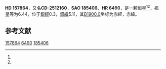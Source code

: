 {{Starbox begin
| name = HD 157864
}}
{{Starbox observe
| epoch = [[J2000.0|J2000.0]]
| constell = {{星座名待查}}<ref name=SIMBAD>{{cite web
 | url=http://simbad.u-strasbg.fr/simbad/sim-id?Ident=HR+6490
 | title=Pulsating variable Star
 | publisher=Centre de Données astronomiques de Strasbourg
 | work=SIMBAD
 | accessdate=2012-07-13
 | archive-date=2016-03-17
 | archive-url=https://web.archive.org/web/20160317201816/http://simbad.u-strasbg.fr/simbad/sim-id?Ident=HR+6490
 | dead-url=no
 }}</ref><ref name=DATA>{{cite web
 | url=http://vizier.u-strasbg.fr/viz-bin/VizieR-5?-out.add=.&-source=5050&-corr=PK=HR&-out.max=9999&HR=6490
 | title=VizieR Detailed Page
 | accessdate=2012-07-13
 | archive-date=2016-03-05
 | archive-url=https://web.archive.org/web/20160305033433/http://vizier.u-strasbg.fr/viz-bin/VizieR-5?-out.add=.&-source=5050&-corr=PK=HR&-out.max=9999&HR=6490
 | dead-url=no
 }}</ref>
| 星官 = 
| ra = {{RA|17|26|55.2}}<ref name=SIMBAD /><ref name=DATA />
| dec = {{DEC|-25|56|36}}<ref name=SIMBAD /><ref name=DATA />
| appmag_v = 6.44<ref name=SIMBAD /><ref name=DATA />
}}
{{Starbox character
| class = A0V<ref name=SIMBAD /><ref name=DATA />
| b-v = -0.06<ref name=SIMBAD /><ref name=DATA />
| u-b = <ref name=SIMBAD /><ref name=DATA />
| r-i = <ref name=SIMBAD /><ref name=DATA />
| variable = 
}}
{{Starbox astrometry
| radial_v = 
| prop_mo_ra = -8
| parallax = 
| p_error = 
}}
{{Starbox catalog
| names =CD-2512160，[[SAO星表|SAO]] 185406，[[HD星表|HD]] 157864，[[HR星表|HR]] 6490}}
{{Starbox reference |Simbad=HR+6490}}
{{Starbox end}}

'''HD 157864'''，又名'''CD-2512160'''，'''SAO 185406'''、'''HR 6490'''，是一颗恒星<ref name=SIMBAD /><ref name=DATA />，视星等为6.44，位于[[銀道座標系|銀經]]0.3，[[銀道座標系|銀緯]]5.11，其[[B1900.0|B1900.0]]坐标为赤經{{RA|17|20|43.9}}，赤緯{{DEC|-25|5.11|19}}。

== 参考文献 ==
{{reflist}}

{{star-stub}}

[[Category:HD和HDE天體|157864]]
[[Category:HR天體|6490]]
[[Category:SAO天體|185406]]